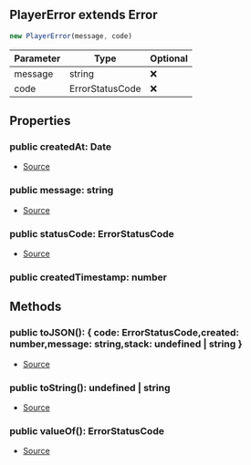 ## PlayerError extends Error


```typescript
new PlayerError(message, code)
```
| Parameter | Type | Optional |
| ----------- | ----------- | ----------- |
| message | string | ❌ |
| code | ErrorStatusCode | ❌ |


## Properties
### public createdAt: Date
- [Source](https://github.com/Androz2091/discord-player/blob/451214b/packages/discord-player/src/Structures/PlayerError.ts#L21)
### public message: string
- [Source](https://github.com/Androz2091/discord-player/blob/451214b/packages/discord-player/src/Structures/PlayerError.ts#L19)
### public statusCode: ErrorStatusCode
- [Source](https://github.com/Androz2091/discord-player/blob/451214b/packages/discord-player/src/Structures/PlayerError.ts#L20)
### public createdTimestamp: number


## Methods
### public toJSON(): \{ code: ErrorStatusCode,created: number,message: string,stack: undefined \| string }
- [Source](https://github.com/Androz2091/discord-player/blob/451214b/packages/discord-player/src/Structures/PlayerError.ts#L41)
### public toString(): undefined \| string
- [Source](https://github.com/Androz2091/discord-player/blob/451214b/packages/discord-player/src/Structures/PlayerError.ts#L50)
### public valueOf(): ErrorStatusCode
- [Source](https://github.com/Androz2091/discord-player/blob/451214b/packages/discord-player/src/Structures/PlayerError.ts#L37)